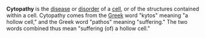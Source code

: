 '''Cytopathy''' is the [[disease]] or [[disorder]] of a [[cell]], or of the structures contained within a cell. Cytopathy comes from the [[Greek language|Greek]] word "kytos" meaning "a hollow cell," and the Greek word "pathos" meaning "suffering." The two words combined thus mean "suffering (of) a hollow cell."